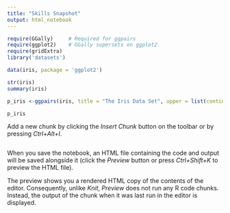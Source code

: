 ```yaml
---
title: "Skills Snapshot"
output: html_notebook
---
```



```r
require(GGally)     # Required for ggpairs
require(ggplot2)    # GGally supersets on ggplot2
require(gridExtra)
library('datasets')

data(iris, package = 'ggplot2')

str(iris)
summary(iris)

p_iris <-ggpairs(iris, title = "The Iris Data Set", upper = list(continuous = wrap("cor", size = 3)), lower = list(discrete = wrap("facetbar", bins = 10)), aes(color=Species))

p_iris
```

Add a new chunk by clicking the *Insert Chunk* button on the toolbar or by pressing *Ctrl+Alt+I*.
```r

```

When you save the notebook, an HTML file containing the code and output will be saved alongside it (click the *Preview* button or press *Ctrl+Shift+K* to preview the HTML file).

The preview shows you a rendered HTML copy of the contents of the editor. Consequently, unlike *Knit*, *Preview* does not run any R code chunks. Instead, the output of the chunk when it was last run in the editor is displayed.
